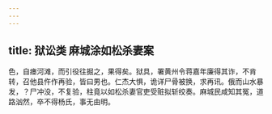 ```yaml
---
---
---
```

title: 狱讼类 麻城涂如松杀妻案
---



色，自瘗河滩，而引役往掘之，果得矣。狱具，署黄州令蒋嘉年廉得其诈，不肯转，召他县仵作再验，皆曰男也。仁杰大惧，诡详尸骨被换，求再讯。俄而山水暴发，？尸冲没，不复验，柱竟以如松杀妻官吏受赃拟斩绞奏。麻城民咸知其冤，道路汹然，卒不得杨氏，事无由明。